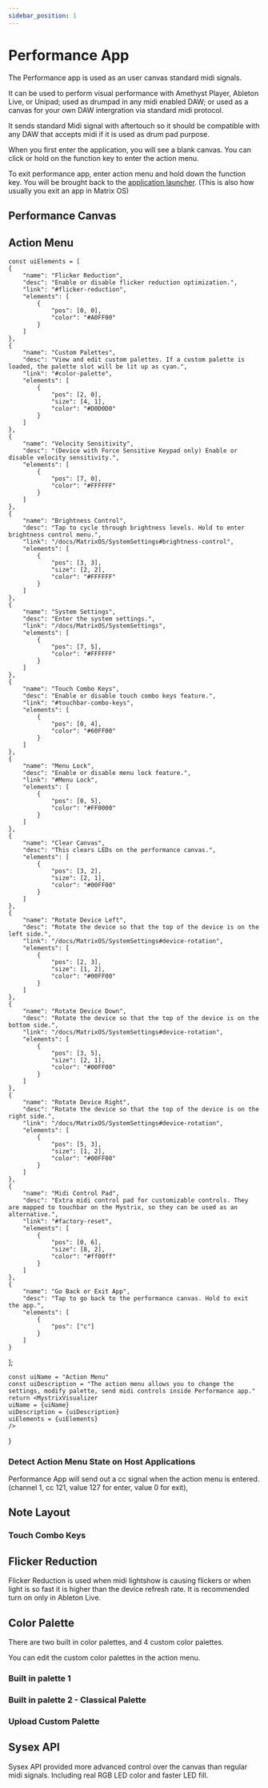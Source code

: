 ```yaml
---
sidebar_position: 1
---
```



# Performance App

The Performance app is used as an user canvas standard midi signals.

It can be used to perform visual performance with Amethyst Player, Ableton Live, or Unipad; used as drumpad in any midi enabled DAW; or used as a canvas for your own DAW intergration via standard midi protocol.

It sends standard Midi signal with aftertouch so it should be compatible with any DAW that accepts midi if it is used as drum pad purpose.

When you first enter the application, you will see a blank canvas. You can click or hold on the function key to enter the action menu.

To exit performance app, enter action menu and hold down the function key. You will be brought back to the [application launcher](/docs/MatrixOS/ApplicationLauncher). (This is also how usually you exit an app in Matrix OS)

## Performance Canvas

## Action Menu

    const uiElements = [
    {
        "name": "Flicker Reduction",
        "desc": "Enable or disable flicker reduction optimization.",
        "link": "#flicker-reduction",
        "elements": [
            {
                "pos": [0, 0],
                "color": "#A0FF00"
            }
        ]
    },
    {
        "name": "Custom Palettes",
        "desc": "View and edit custom palettes. If a custom palette is loaded, the palette slot will be lit up as cyan.",
        "link": "#color-palette",
        "elements": [
            {
                "pos": [2, 0],
                "size": [4, 1],
                "color": "#D0D0D0"
            }
        ]
    },
    {
        "name": "Velocity Sensitivity",
        "desc": "(Device with Force Sensitive Keypad only) Enable or disable velocity sensitivity.",
        "elements": [
            {
                "pos": [7, 0],
                "color": "#FFFFFF"
            }
        ]
    },
    {
        "name": "Brightness Control",
        "desc": "Tap to cycle through brightness levels. Hold to enter brightness control menu.",
        "link": "/docs/MatrixOS/SystemSettings#brightness-control",
        "elements": [
            {
                "pos": [3, 3],
                "size": [2, 2],
                "color": "#FFFFFF"
            }
        ]
    },
    {
        "name": "System Settings",
        "desc": "Enter the system settings.",
        "link": "/docs/MatrixOS/SystemSettings",
        "elements": [
            {
                "pos": [7, 5],
                "color": "#FFFFFF"
            }
        ]
    },
    {
        "name": "Touch Combo Keys",
        "desc": "Enable or disable touch combo keys feature.",
        "link": "#touchbar-combo-keys",
        "elements": [
            {
                "pos": [0, 4],
                "color": "#60FF00"
            }
        ]
    },
    {
        "name": "Menu Lock",
        "desc": "Enable or disable menu lock feature.",
        "link": "#Menu Lock",
        "elements": [
            {
                "pos": [0, 5],
                "color": "#FF0000"
            }
        ]
    },
    {
        "name": "Clear Canvas",
        "desc": "This clears LEDs on the performance canvas.",
        "elements": [
            {
                "pos": [3, 2],
                "size": [2, 1],
                "color": "#00FF00"
            }
        ]
    },
    {
        "name": "Rotate Device Left",
        "desc": "Rotate the device so that the top of the device is on the left side.",
        "link": "/docs/MatrixOS/SystemSettings#device-rotation",
        "elements": [
            {
                "pos": [2, 3],
                "size": [1, 2],
                "color": "#00FF00"
            }
        ]
    },
    {
        "name": "Rotate Device Down",
        "desc": "Rotate the device so that the top of the device is on the bottom side.",
        "link": "/docs/MatrixOS/SystemSettings#device-rotation",
        "elements": [
            {
                "pos": [3, 5],
                "size": [2, 1],
                "color": "#00FF00"
            }
        ]
    },
    {
        "name": "Rotate Device Right",
        "desc": "Rotate the device so that the top of the device is on the right side.",
        "link": "/docs/MatrixOS/SystemSettings#device-rotation",
        "elements": [
            {
                "pos": [5, 3],
                "size": [1, 2],
                "color": "#00FF00"
            }
        ]
    },
    {
        "name": "Midi Control Pad",
        "desc": "Extra midi control pad for customizable controls. They are mapped to touchbar on the Mystrix, so they can be used as an alternative.",
        "link": "#factory-reset",
        "elements": [
            {
                "pos": [0, 6],
                "size": [8, 2],
                "color": "#ff00ff"
            }
        ]
    },
    {
        "name": "Go Back or Exit App",
        "desc": "Tap to go back to the performance canvas. Hold to exit the app.",
        "elements": [
            {
                "pos": ["c"]
            }
        ]
    }
];


    const uiName = "Action Menu"
    const uiDescription = "The action menu allows you to change the settings, modify palette, send midi controls inside Performance app."
    return <MystrixVisualizer 
    uiName = {uiName}
    uiDescription = {uiDescription}
    uiElements = {uiElements}
    />
}

<ActionMenu/>


### Detect Action Menu State on Host Applications
Performance App will send out a cc signal when the action menu is entered. (channel 1, cc 121, value 127 for enter, value 0 for exit),

## Note Layout

### Touch Combo Keys

## Flicker Reduction
Flicker Reduction is used when midi lightshow is causing flickers or when light is so fast it is higher than the device refresh rate.
It is recommended turn on only in Ableton Live.

## Color Palette
There are two built in color palettes, and 4 custom color palettes. 

You can edit the custom color palettes in the action menu.

### Built in palette 1

### Built in palette 2 - Classical Palette

### Upload Custom Palette


## Sysex API

Sysex API provided more advanced control over the canvas than regular midi signals. Including real RGB LED color and faster LED fill. 
